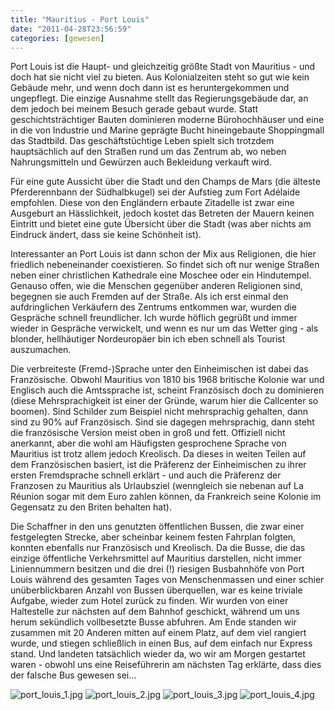 ```yaml
---
title: "Mauritius - Port Louis"
date: "2011-04-28T23:56:59"
categories: [gewesen]
---
```


Port Louis ist die Haupt- und gleichzeitig größte Stadt von Mauritius - und doch hat sie nicht viel zu bieten. Aus Kolonialzeiten steht so gut wie kein Gebäude mehr, und wenn doch dann ist es heruntergekommen und ungepflegt. Die einzige Ausnahme stellt das Regierungsgebäude dar, an dem jedoch bei meinem Besuch gerade gebaut wurde. Statt geschichtsträchtiger Bauten dominieren moderne Bürohochhäuser und eine in die von Industrie und Marine geprägte Bucht hineingebaute Shoppingmall das Stadtbild. Das geschäftstüchtige Leben spielt sich trotzdem hauptsächlich auf den Straßen rund um das Zentrum ab, wo neben Nahrungsmitteln und Gewürzen auch Bekleidung verkauft wird.

Für eine gute Aussicht über die Stadt und den Champs de Mars (die älteste Pferderennbann der Südhalbkugel) sei der Aufstieg zum Fort Adélaide empfohlen. Diese von den Engländern erbaute Zitadelle ist zwar eine Ausgeburt an Hässlichkeit, jedoch kostet das Betreten der Mauern keinen Eintritt und bietet eine gute Übersicht über die Stadt (was aber nichts am Eindruck ändert, dass sie keine Schönheit ist).

Interessanter an Port Louis ist dann schon der Mix aus Religionen, die hier friedlich nebeneinander coexistieren. So findet sich oft nur wenige Straßen neben einer christlichen Kathedrale eine Moschee oder ein Hindutempel. Genauso offen, wie die Menschen gegenüber anderen Religionen sind, begegnen sie auch Fremden auf der Straße. Als ich erst einmal den aufdringlichen Verkäufern des Zentrums entkommen war, wurden die Gespräche schnell freundlicher. Ich wurde höflich gegrüßt und immer wieder in Gespräche verwickelt, und wenn es nur um das Wetter ging - als blonder, hellhäutiger Nordeuropäer bin ich eben schnell als Tourist auszumachen.

Die verbreiteste (Fremd-)Sprache unter den Einheimischen ist dabei das Französische. Obwohl Mauritius von 1810 bis 1968 britische Kolonie war und Englisch auch die Amtssprache ist, scheint Französisch doch zu dominieren (diese Mehrsprachigkeit ist einer der Gründe, warum hier die Callcenter so boomen). Sind Schilder zum Beispiel nicht mehrsprachig gehalten, dann sind zu 90% auf Französisch. Sind sie dagegen mehrsprachig, dann steht die französische Version meist oben in groß und fett. Offiziell nicht anerkannt, aber die wohl am Häufigsten gesprochene Sprache von Mauritius ist trotz allem jedoch Kreolisch. Da dieses in weiten Teilen auf dem Französischen basiert, ist die Präferenz der Einheimischen zu ihrer ersten Fremdsprache schnell erklärt - und auch die Präferenz der Franzosen zu Mauritius als Urlaubsziel (wenngleich sie nebenan auf La Réunion sogar mit dem Euro zahlen können, da Frankreich seine Kolonie im Gegensatz zu den Briten behalten hat).

Die Schaffner in den uns genutzten öffentlichen Bussen, die zwar einer festgelegten Strecke, aber scheinbar keinem festen Fahrplan folgten, konnten ebenfalls nur Französisch und Kreolisch. Da die Busse, die das einzige öffentliche Verkehrsmittel auf Mauritius darstellen, nicht immer Liniennummern besitzen und die drei (!) riesigen Busbahnhöfe von Port Louis während des gesamten Tages von Menschenmassen und einer schier unüberblickbaren Anzahl von Bussen überquellen, war es keine triviale Aufgabe, wieder zum Hotel zurück zu finden. Wir wurden von einer Haltestelle zur nächsten auf dem Bahnhof geschickt, während um uns herum sekündlich vollbesetzte Busse abfuhren. Am Ende standen wir zusammen mit 20 Anderen mitten auf einem Platz, auf dem viel rangiert wurde, und stiegen schließlich in einen Bus, auf dem einfach nur Express stand. Und landeten tatsächlich wieder da, wo wir am Morgen gestartet waren - obwohl uns eine Reiseführerin am nächsten Tag erklärte, dass dies der falsche Bus gewesen sei...

![port_louis_1.jpg](port_louis_1.jpg)
![port_louis_2.jpg](port_louis_2.jpg)
![port_louis_3.jpg](port_louis_3.jpg)
![port_louis_4.jpg](port_louis_4.jpg)
